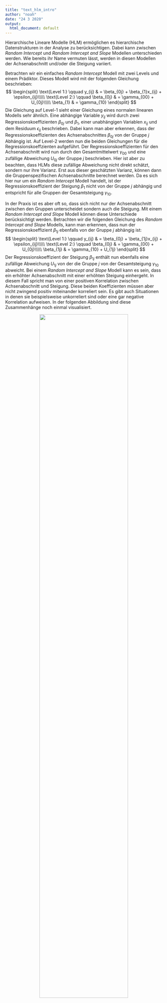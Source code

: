 ```yaml
---
title: "text_hlm_intro"
author: "noah"
date: "24 3 2020"
output:
  html_document: default
---
```

Hierarchische Lineare Modelle (HLM) ermöglichen es hierarchische Datenstrukturen in der Analyse zu berücksichtigen. Dabei kann zwischen *Random Intercept* und *Random Intercept and Slope* Modellen unterschieden werden. Wie bereits ihr Name vermuten lässt, werden in diesen Modellen der Achsenabschnitt und/oder die Steigung variiert. 

Betrachten wir ein einfaches *Random Intercept* Modell mit zwei Levels und einem Prädiktor. Dieses Modell wird mit der folgenden Gleichung beschrieben:
$$
\begin{split}	
 \text{Level 1:}  \qquad 	y_{ij} 		  & = \beta_{0j} + \beta_{1}x_{ij} + \epsilon_{ij}\\\\\
 \text{Level 2:} 	\qquad 	\beta_{0j} 	& = \gamma_{00} + U_{0j}\\\\\
 							            \beta_{1}   & = \gamma_{10}
\end{split}	
$$
Die Gleichung auf Level-1 sieht einer Gleichung eines normalen linearen Modells sehr ähnlich. Eine abhängige Variable $y_{ij}$ wird durch zwei Regressionskoeffizienten $\beta_{0j}$ und $\beta_{1}$, einer unabhängigen Variablen $x_{ij}$ und dem Residuum $\epsilon_{ij}$ beschrieben. Dabei kann man aber erkennen, dass der Regressionskoeffizienten des Achsenabschnittes $\beta_{0j}$ von der Gruppe $j$ Abhängig ist. Auf Level-2 werden nun die beiden Gleichungen für die Regressionskoeffzienten aufgeführt. Der Regressionskoeffizienten für den Achsenabschnitt wird nun durch den Gesamtmittelwert $\gamma_{00}$ und eine zufällige Abweichung $U_{0j}$ der Gruppe $j$ beschrieben. Hier ist aber zu beachten, dass HLMs diese zufällige Abweichung nicht direkt schätzt, sondern nur ihre Varianz. Erst aus dieser geschätzten Varianz, können dann die Gruppenspezifischen Achsenabschnitte berechnet werden. Da es sich hier nur um ein *Random Intercept* Modell handelt, ist der Regressionskoeffizient der Steigung $\beta_{1}$ nicht von der Gruppe $j$ abhängig und entspricht für alle Gruppen der Gesamtsteigung $\gamma_{10}$.

In der Praxis ist es aber oft so, dass sich nicht nur der Achsenabschnitt zwischen den Gruppen unterscheidet sondern auch die Steigung. Mit einem *Random Intercept and Slope* Modell können diese Unterschiede berücksichtigt werden. Betrachten wir die folgenden Gleichung des *Random Intercept and Slope* Modells, kann man erkennen, dass nun der Regressionskoeffizient $\beta_{1j}$ ebenfalls von der Gruppe $j$ abhängig ist:
$$
\begin{split}	
 \text{Level 1:}  \qquad 	y_{ij} 		  & = \beta_{0j} + \beta_{1j}x_{ij} + \epsilon_{ij}\\\\\
 \text{Level 2:} 	\qquad 	\beta_{0j} 	& = \gamma_{00} + U_{0j}\\\\\
 							            \beta_{1j}   & = \gamma_{10} + U_{1j}
\end{split}	
$$
Der Regressionskoeffizient der Steigung $\beta_{1j}$ enthält nun ebenfalls eine zufällige Abweichung $U_{1j}$ von der die Gruppe $j$ von der Gesamtsteigung $\gamma_{10}$ abweicht. Bei einem *Random Intercept and Slope* Modell kann es sein, dass ein erhöhter Achsenabschnitt mit einer erhöhten Steigung einhergeht. In diesem Fall spricht man von einer positiven Korrelation zwischen Achsenabschnitt und Steigung. Diese beiden Koeffizienten müssen aber nicht zwingend positiv miteinander korreliert sein. Es gibt auch Situationen in denen sie beispielsweise unkorreliert sind oder eine gar negative Korrelation aufweisen. In der folgenden Abbildung sind diese Zusammenhänge noch einmal visualisiert.

<center>
<img src="corr_uncorr_for_app.png" style="width:75%;height:auto;">
</center>

HLMs können also die Gruppenzugehörigkeit sowohl im Achsenabschnitt als auch in der Steigung berücksichtigen und können dementsprechend eine effiziente Methode sein um hierarchische Daten zu analysieren. In meiner Masterarbeit werden HLMs noch weiter anhand eines Beispieles erklärt. Für eine ausführliche Einführung in HLMs empfiehle ich das Lehrbuch von Snijders und Bosker (2012).







